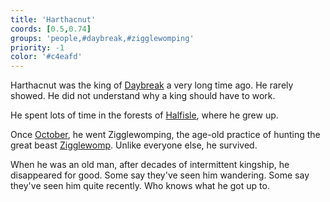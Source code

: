 ```yaml
---
title: 'Harthacnut'
coords: [0.5,0.74]
groups: 'people,#daybreak,#zigglewomping'
priority: -1
color: '#c4eafd'
---
```


Harthacnut was the king of [Daybreak]() a very long time ago. He rarely showed. He did not understand why a king should have to work.

He spent lots of time in the forests of [Halfisle](), where he grew up.

Once [October](tide#octobering), he went Zigglewomping, the age-old practice of hunting the great beast [Zigglewomp](zigglewomping). Unlike everyone else, he survived.

When he was an old man, after decades of intermittent kingship, he disappeared for good. Some say they've seen him wandering. Some say they've seen him quite recently. Who knows what he got up to.